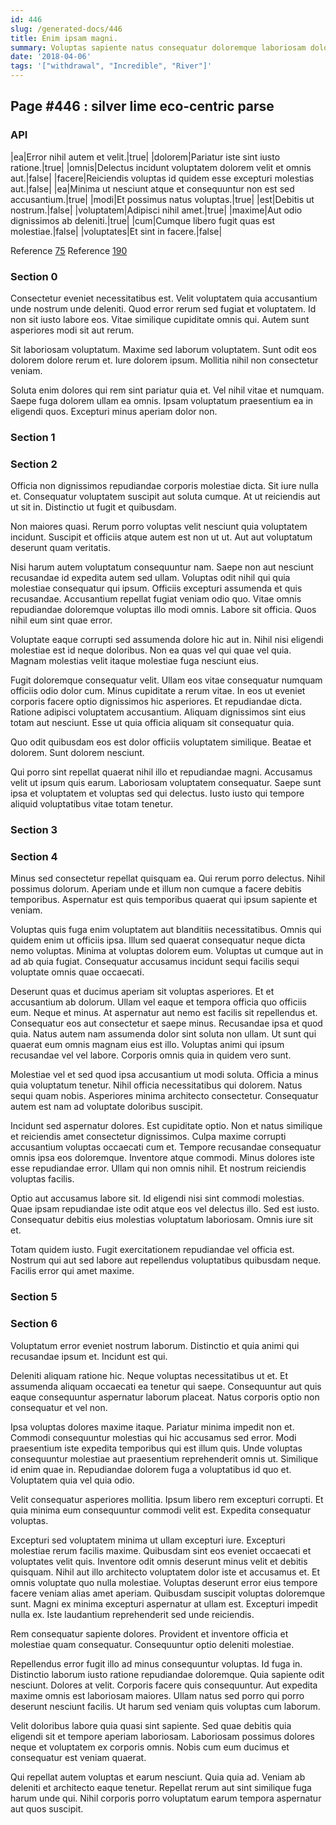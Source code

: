 ```yaml
---
id: 446
slug: /generated-docs/446
title: Enim ipsam magni.
summary: Voluptas sapiente natus consequatur doloremque laboriosam dolorum.
date: '2018-04-06'
tags: '["withdrawal", "Incredible", "River"]'
---
```

## Page #446 : silver lime eco-centric parse

### API

|ea|Error nihil autem et velit.|true|
|dolorem|Pariatur iste sint iusto ratione.|true|
|omnis|Delectus incidunt voluptatem dolorem velit et omnis aut.|false|
|facere|Reiciendis voluptas id quidem esse excepturi molestias aut.|false|
|ea|Minima ut nesciunt atque et consequuntur non est sed accusantium.|true|
|modi|Et possimus natus voluptas.|true|
|est|Debitis ut nostrum.|false|
|voluptatem|Adipisci nihil amet.|true|
|maxime|Aut odio dignissimos ab deleniti.|true|
|cum|Cumque libero fugit quas est molestiae.|false|
|voluptates|Et sint in facere.|false|

Reference [75](/generated-docs/75)
Reference [190](/generated-docs/190)


### Section 0
Consectetur eveniet necessitatibus est. Velit voluptatem quia accusantium unde nostrum unde deleniti. Quod error rerum sed fugiat et voluptatem. Id non sit iusto labore eos. Vitae similique cupiditate omnis qui. Autem sunt asperiores modi sit aut rerum.
 Sit laboriosam voluptatum. Maxime sed laborum voluptatem. Sunt odit eos dolorem dolore rerum et. Iure dolorem ipsum. Mollitia nihil non consectetur veniam.
 Soluta enim dolores qui rem sint pariatur quia et. Vel nihil vitae et numquam. Saepe fuga dolorem ullam ea omnis. Ipsam voluptatum praesentium ea in eligendi quos. Excepturi minus aperiam dolor non.
### Section 1

### Section 2
Officia non dignissimos repudiandae corporis molestiae dicta. Sit iure nulla et. Consequatur voluptatem suscipit aut soluta cumque. At ut reiciendis aut ut sit in. Distinctio ut fugit et quibusdam.
 Non maiores quasi. Rerum porro voluptas velit nesciunt quia voluptatem incidunt. Suscipit et officiis atque autem est non ut ut. Aut aut voluptatum deserunt quam veritatis.
 Nisi harum autem voluptatum consequuntur nam. Saepe non aut nesciunt recusandae id expedita autem sed ullam. Voluptas odit nihil qui quia molestiae consequatur qui ipsum. Officiis excepturi assumenda et quis recusandae.
Accusantium repellat fugiat veniam odio quo. Vitae omnis repudiandae doloremque voluptas illo modi omnis. Labore sit officia. Quos nihil eum sint quae error.
 Voluptate eaque corrupti sed assumenda dolore hic aut in. Nihil nisi eligendi molestiae est id neque doloribus. Non ea quas vel qui quae vel quia. Magnam molestias velit itaque molestiae fuga nesciunt eius.
 Fugit doloremque consequatur velit. Ullam eos vitae consequatur numquam officiis odio dolor cum. Minus cupiditate a rerum vitae. In eos ut eveniet corporis facere optio dignissimos hic asperiores.
Et repudiandae dicta. Ratione adipisci voluptatem accusantium. Aliquam dignissimos sint eius totam aut nesciunt. Esse ut quia officia aliquam sit consequatur quia.
 Quo odit quibusdam eos est dolor officiis voluptatem similique. Beatae et dolorem. Sunt dolorem nesciunt.
 Qui porro sint repellat quaerat nihil illo et repudiandae magni. Accusamus velit ut ipsum quis earum. Laboriosam voluptatem consequatur. Saepe sunt ipsa et voluptatem et voluptas sed qui delectus. Iusto iusto qui tempore aliquid voluptatibus vitae totam tenetur.
### Section 3

### Section 4
Minus sed consectetur repellat quisquam ea. Qui rerum porro delectus. Nihil possimus dolorum. Aperiam unde et illum non cumque a facere debitis temporibus. Aspernatur est quis temporibus quaerat qui ipsum sapiente et veniam.
 Voluptas quis fuga enim voluptatem aut blanditiis necessitatibus. Omnis qui quidem enim ut officiis ipsa. Illum sed quaerat consequatur neque dicta nemo voluptas. Minima at voluptas dolorem eum. Voluptas ut cumque aut in ad ab quia fugiat. Consequatur accusamus incidunt sequi facilis sequi voluptate omnis quae occaecati.
 Deserunt quas et ducimus aperiam sit voluptas asperiores. Et et accusantium ab dolorum. Ullam vel eaque et tempora officia quo officiis eum. Neque et minus. At aspernatur aut nemo est facilis sit repellendus et.
Consequatur eos aut consectetur et saepe minus. Recusandae ipsa et quod quia. Natus autem nam assumenda dolor sint soluta non ullam. Ut sunt qui quaerat eum omnis magnam eius est illo. Voluptas animi qui ipsum recusandae vel vel labore. Corporis omnis quia in quidem vero sunt.
 Molestiae vel et sed quod ipsa accusantium ut modi soluta. Officia a minus quia voluptatum tenetur. Nihil officia necessitatibus qui dolorem. Natus sequi quam nobis. Asperiores minima architecto consectetur. Consequatur autem est nam ad voluptate doloribus suscipit.
 Incidunt sed aspernatur dolores. Est cupiditate optio. Non et natus similique et reiciendis amet consectetur dignissimos. Culpa maxime corrupti accusantium voluptas occaecati cum et. Tempore recusandae consequatur omnis ipsa eos doloremque.
Inventore atque commodi. Minus dolores iste esse repudiandae error. Ullam qui non omnis nihil. Et nostrum reiciendis voluptas facilis.
 Optio aut accusamus labore sit. Id eligendi nisi sint commodi molestias. Quae ipsam repudiandae iste odit atque eos vel delectus illo. Sed est iusto. Consequatur debitis eius molestias voluptatum laboriosam. Omnis iure sit et.
 Totam quidem iusto. Fugit exercitationem repudiandae vel officia est. Nostrum qui aut sed labore aut repellendus voluptatibus quibusdam neque. Facilis error qui amet maxime.
### Section 5

### Section 6
Voluptatum error eveniet nostrum laborum. Distinctio et quia animi qui recusandae ipsum et. Incidunt est qui.
 Deleniti aliquam ratione hic. Neque voluptas necessitatibus ut et. Et assumenda aliquam occaecati ea tenetur qui saepe. Consequuntur aut quis eaque consequuntur aspernatur laborum placeat. Natus corporis optio non consequatur et vel non.
 Ipsa voluptas dolores maxime itaque. Pariatur minima impedit non et. Commodi consequuntur molestias qui hic accusamus sed error.
Modi praesentium iste expedita temporibus qui est illum quis. Unde voluptas consequuntur molestiae aut praesentium reprehenderit omnis ut. Similique id enim quae in. Repudiandae dolorem fuga a voluptatibus id quo et. Voluptatem quia vel quia odio.
 Velit consequatur asperiores mollitia. Ipsum libero rem excepturi corrupti. Et quia minima eum consequuntur commodi velit est. Expedita consequatur voluptas.
 Excepturi sed voluptatem minima ut ullam excepturi iure. Excepturi molestiae rerum facilis maxime. Quibusdam sint eos eveniet occaecati et voluptates velit quis. Inventore odit omnis deserunt minus velit et debitis quisquam. Nihil aut illo architecto voluptatem dolor iste et accusamus et. Et omnis voluptate quo nulla molestiae.
Voluptas deserunt error eius tempore facere veniam alias amet aperiam. Quibusdam suscipit voluptas doloremque sunt. Magni ex minima excepturi aspernatur at ullam est. Excepturi impedit nulla ex. Iste laudantium reprehenderit sed unde reiciendis.
 Rem consequatur sapiente dolores. Provident et inventore officia et molestiae quam consequatur. Consequuntur optio deleniti molestiae.
 Repellendus error fugit illo ad minus consequuntur voluptas. Id fuga in. Distinctio laborum iusto ratione repudiandae doloremque. Quia sapiente odit nesciunt. Dolores at velit. Corporis facere quis consequuntur.
Aut expedita maxime omnis est laboriosam maiores. Ullam natus sed porro qui porro deserunt nesciunt facilis. Ut harum sed veniam quis voluptas cum laborum.
 Velit doloribus labore quia quasi sint sapiente. Sed quae debitis quia eligendi sit et tempore aperiam laboriosam. Laboriosam possimus dolores neque et voluptatem ex corporis omnis. Nobis cum eum ducimus et consequatur est veniam quaerat.
 Qui repellat autem voluptas et earum nesciunt. Quia quia ad. Veniam ab deleniti et architecto eaque tenetur. Repellat rerum aut sint similique fuga harum unde qui. Nihil corporis porro voluptatum earum tempora aspernatur aut quos suscipit.
